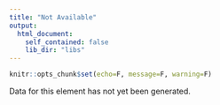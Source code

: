```yaml
---
title: "Not Available"
output:
  html_document:
    self_contained: false
    lib_dir: "libs"
---
```


```r
knitr::opts_chunk$set(echo=F, message=F, warning=F)
```

Data for this element has not yet been generated.
